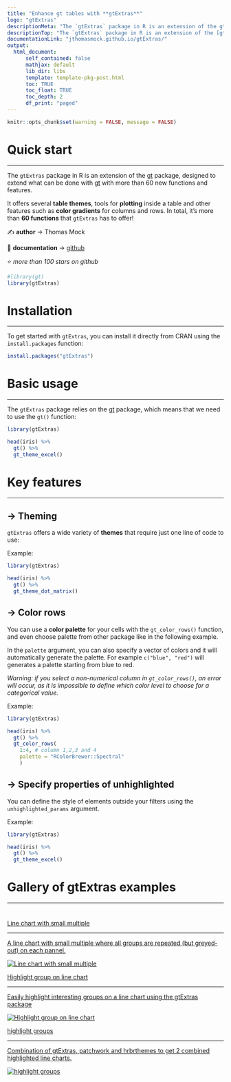 ```yaml
---
title: "Enhance gt tables with **gtExtras**"
logo: "gtExtras"
descriptionMeta: "The `gtExtras` package in R is an extension of the gt package who provides lots of useful and easy-to-use functions that make gt tables even better!<br/>This post showcases the **key features** of `gtExtras` and provides a set of **table examples** using the package."
descriptionTop: "The `gtExtras` package in R is an extension of the [gt](https://r-graph-gallery.com/package/gt.html) package who provides lots of useful and easy-to-use functions that make gt tables even better!<br/>This post showcases the **key features** of `gtExtras` and provides a set of **table examples** using the package."
documentationLink: "jthomasmock.github.io/gtExtras/"
output:
  html_document:
      self_contained: false    
      mathjax: default
      lib_dir: libs
      template: template-pkg-post.html
      toc: TRUE
      toc_float: TRUE
      toc_depth: 2
      df_print: "paged"
---
```


```r
knitr::opts_chunk$set(warning = FALSE, message = FALSE)
```

<div class="container">

# Quick start
***
The `gtExtras` package in R is an extension of the [gt](https://r-graph-gallery.com/package/gt.html) package, designed to extend what can be done with [gt](https://r-graph-gallery.com/package/gt.html) with more than 60 new functions and features.

<div class = "row">

<div class = "col-md-5  col-sm-12 align-self-center">

It offers several **table themes**, tools for **plotting** inside a table and other features such as **color gradients** for columns and rows. In total, it's more than **60 functions** that `gtExtras` has to offer!

✍️ **author** &rarr; Thomas Mock

📘 **documentation** &rarr; [github](https://jthomasmock.github.io/gtExtras/)

⭐️ *more than 100 stars on github*
</div>

<div class = "col-md-7  col-sm-12">
```r
#library(gt)
library(gtExtras)
```
</div>
</div>

# Installation
***
To get started with `gtExtras`, you can install it directly from CRAN using the `install.packages` function:

```r
install.packages("gtExtras")
```

# Basic usage 
***

The `gtExtras` package relies on the [gt](https://r-graph-gallery.com/package/gt.html) package, which means that we need to use the `gt()` function:

```r
library(gtExtras)

head(iris) %>% 
  gt() %>% 
  gt_theme_excel()
```

# Key features
***

## &rarr; Theming
`gtExtras` offers a wide variety of **themes** that require just one line of code to use:

Example:

```r
library(gtExtras)

head(iris) %>% 
  gt() %>% 
  gt_theme_dot_matrix()
```

## &rarr; Color rows
You can use a **color palette** for your cells with the `gt_color_rows()` function, and even choose palette from other package like in the following example.

In the `palette` argument, you can also specify a vector of colors and it will automatically generate the palette. For example `c("blue", "red")` will generates a palette starting from blue to red.

*Warning: if you select a non-numerical column in `gt_color_rows()`, an error will occur, as it is impossible to define which color level to choose for a categorical value.*

Example:

```r
library(gtExtras)

head(iris) %>%
  gt() %>%
  gt_color_rows(
    1:4, # column 1,2,3 and 4
    palette = "RColorBrewer::Spectral"
    )
```

## &rarr; Specify properties of unhighlighted
You can define the style of elements outside your filters using the `unhighlighted_params` argument.

Example:

```r
library(gtExtras)

head(iris) %>% 
  gt() %>% 
  gt_theme_excel()
```




# Gallery of gtExtras examples
***

<section class=bg id=portfolio style=padding-top:10px><div class=container><div class=row id=portfolio-items><div class='portfolio-item col-sm-6 col-md-4'><a class=portfolio-link href=web-line-chart-small-multiple-all-group-greyed-out.html><div class=portfolio-hover><div class=portfolio-hover-content><p>Line chart with small multiple<hr><p class=explanation_portfolio>A line chart with small multiple where all groups are repeated                 (but greyed-out) on each pannel.</div></div><img alt='Line chart with small multiple'class='img-fluid imgOfPortfolio'src=../img/fromTheWeb/we-line-chart-consumer-confidence.png></a></div><div class='portfolio-item col-sm-6 col-md-4'><a class=portfolio-link href=354-highlight-specific-elements-in-line-chart.html><div class=portfolio-hover><div class=portfolio-hover-content><p>Highlight group on line chart<hr><p class=explanation_portfolio>Easily highlight interesting groups on a line chart using                     the gtExtras package</div></div><img alt='Highlight group on line chart'class='img-fluid imgOfPortfolio'src=../img/graph/354-highlight-specific-elements-in-line-chart-1.png></a></div><div class='portfolio-item col-sm-6 col-md-4'><a class=portfolio-link href=354-highlight-specific-elements-in-line-chart.html><div class=portfolio-hover><div class=portfolio-hover-content><p>highlight groups<hr><p class=explanation_portfolio>Combination of gtExtras, patchwork and hrbrthemes to get                     2 combined highlighted line charts.</div></div><img alt='highlight groups'class='img-fluid imgOfPortfolio'src=../img/graph/354-highlight-specific-elements-in-line-chart-2.png></a></div></div></div></section>







<!-- Close container -->
</div>
